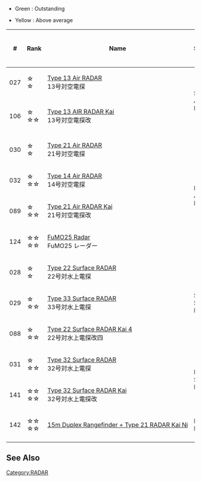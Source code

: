 *Green : Outstanding

*Yellow : Above average
{| class="wikitable" style="text-align: center;"
|-
!#
!Rank
!Name
!Subtype
![[file:icon_Gun.png|Firepower]]
![[file:icon_Torpedo.png|Torpedo Attack]]
![[file:icon_Dive.png|Dive Bomber Attack]]
![[file:icon_AA.png|Anti-Air]]
![[file:icon_ASW.png|Anti-Submarine]]
![[file:icon_LOS.png|View Range]]
![[file:icon_Hit.png|Accuracy]]
![[file:icon_Evasion.png|Evasion]]
!Classes
!Craftable
!Notes
|-
| 027
| ☆<br />☆
| style="white-space:nowrap;text-align:left;" |[[Type 13 Air RADAR]]<br />{{Template:Radar}}13号対空電探
| rowspan="2" |Small Air Radar
| rowspan="5" |0
| rowspan="6" |0
| rowspan="6" |0
| 2
| rowspan="6" |0
| 3
| 1
| 0
| rowspan="2" |All but SS(V)
| |Yes
| style="white-space:nowrap;text-align:left;" |[[Shigure]] Kai 2 stock equipment.
|-
| 106
| ☆<br />☆☆
| style="white-space:nowrap;text-align:left;" |[[Type 13 AIR RADAR Kai]]<br />{{Template:Radar}}13号対空電探改
| style="background-color: gold;" |4
| 4
| 2
| style="background-color: lime;" |1
| No
| style="white-space:nowrap;text-align:left;" |Summer 2014 Event E-3 reward<br />[[Ooyodo]], [[Isokaze]], [[Akizuki]] Kai and [[Hatsuharu]], <br />[[Junyou]],  [[Fubuki]] Kai 2 stock equipment.
|-
| 030
| ☆<br />☆
| style="white-space:nowrap;text-align:left;" |[[Type 21 Air RADAR]]<br />{{Template:Radar}}21号対空電探
| rowspan="4" |Large Air Radar
| style="background-color: gold;" |4
| 4
| 2
| rowspan="2" |0
| rowspan="4" |All but DD, LC and SS(V)
| rowspan="2" |Yes
| style="white-space:nowrap;text-align:left;" |[[Isuzu]], [[Maya]], [[Suzuya]], [[Abukuma]] Kai and [[Ooi]], <br /> [[Kitakami]], [[Kongou]], [[Hiei]] Kai 2 stock equipment.
|-
| 032
| ☆<br />☆☆
| style="white-space:nowrap;text-align:left;" |[[Type 14 Air RADAR]]<br />{{Template:Radar}}14号対空電探
| style="background-color: lime;" |6
| 5
| 4
|
|-
| 089
| ☆<br />☆☆
| style="white-space:nowrap;text-align:left;" |[[Type 21 Air RADAR Kai]]<br />{{Template:Radar}}21号対空電探改
| style="background-color: gold;" |5
| style="background-color: gold;" |6
| 3
| style="background-color: lime;" |1
| rowspan="2" |No
| style="white-space:nowrap;text-align:left;" |April, May, June and August 2014 [[Experience_and_Rank#Past_Monthly_Rewards|ranking reward]].
|-
| 124
| ☆☆<br />☆☆
| style="white-space:nowrap;text-align:left;" |[[FuMO25 Radar]]<br />{{Template:Radar}}FuMO25 レーダー
| style="background-color: lime;" |3
| style="background-color: lime;" |7
| style="background-color: lime;" |9
| style="background-color: lime;" |10
| 0
| style="white-space:nowrap;text-align:left;" |[[Prinz Eugen]] Kai stock equipment.
|-
| 028
| ☆<br />☆
| style="white-space:nowrap;text-align:left;" |[[Type 22 Surface RADAR]]<br />{{Template:Radar}}22号対水上電探
| rowspan="3" |Small Surface Radar
| rowspan="5" |0
| rowspan="5" |0
| rowspan="5" |0
| rowspan="5" |0
| rowspan="2" |0
| 5
| 3
| rowspan="5" |0
| rowspan="3" |All but SS(V)
| rowspan="2" |Yes
| style="white-space:nowrap;text-align:left;" |[[Yuugumo]], [[Kumano]], [[Agano|Agano]], [[Noshiro]] Kai, <br />and [[Kongou]], [[Shigure]] Kai 2 stock equipment.
|-
| 029
| ☆<br />☆☆
| style="white-space:nowrap;text-align:left;" |[[Type 33 Surface RADAR]]<br />{{Template:Radar}}33号対水上電探
| style="background-color: gold;" |7
| style="background-color: gold;" |5
|
|-
| 088
| ☆<br />☆☆
| style="white-space:nowrap;text-align:left;" |[[Type 22 Surface RADAR Kai 4]]<br />{{Template:Radar}}22号対水上電探改四
| style="background-color: lime;" |2
| 5
| style="background-color: lime;" |8
| No
| style="white-space:nowrap;text-align:left;" |April, May and July 2014 [[Experience_and_Rank#Past_Monthly_Rewards|ranking reward]].
Quest reward from [[Quests#A38|A38]].
|-
| 031
| ☆<br />☆☆
| style="white-space:nowrap;text-align:left;" |[[Type 32 Surface RADAR]]<br />{{Template:Radar}}32号対水上電探
| rowspan="2" | Large Surface Radar
| rowspan="2" | 0
| style="background-color: lime;"  |10
| style="background-color: lime;" |8
| rowspan="2" | All but DD, LC and SS(V)
| Yes
|
|-
| 141
| ☆☆<br />☆☆
| style="white-space:nowrap;text-align:left;" |[[Type 32 Surface RADAR Kai]]<br />{{Template:Radar}}32号対水上電探改
| style="background-color: lime;" |11
| style="background-color: lime;" |9
| No
| style="white-space:nowrap;text-align:left;" | June 2015 ranking reward.<br />Upgradeable from [[Type 32 Surface RADAR]].
|-
| 142
| ☆☆<br />☆☆
| style="white-space:nowrap;text-align:left;" |[[15m Duplex Rangefinder + Type 21 RADAR Kai Ni]]<br />{{Template:Radar}}{{lang|ja|二重測距儀+21号電探改二}}
| Large Radar
|style="background-color: lime;" |1
|0
|0
|style="background-color: lime;" |8
|0
|style="background-color: gold;" |7
|style="background-color: lime;" |9
|style="background-color: lime;" |1
|Only battleships
|No
| style="white-space:nowrap;text-align:left;" |Ranking reward for July 2015 and clearance reward for [[Summer_2015_Event#E-3|E-3]] of the [[Summer 2015 Event]]
|-
|}
==See Also==
{{Equipmentlist}}
[[Category:RADAR]]